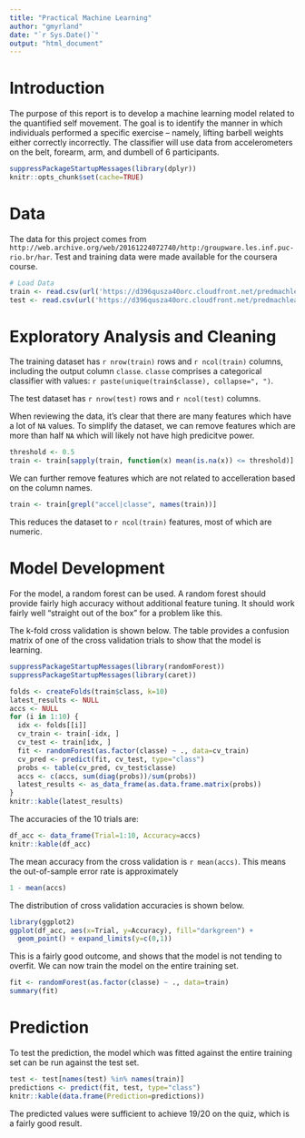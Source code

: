 ```yaml
---
title: "Practical Machine Learning"
author: "gmyrland"
date: "`r Sys.Date()`"
output: "html_document"
---
```


# Introduction

The purpose of this report is to develop a machine learning model related to the quantified self movement.
The goal is to identify the manner in which individuals performed a specific exercise -- namely, lifting barbell weights either correctly incorrectly.
The classifier will use data from accelerometers on the belt, forearm, arm, and dumbell of 6 participants.

```r
suppressPackageStartupMessages(library(dplyr))
knitr::opts_chunk$set(cache=TRUE)
```

# Data

The data for this project comes from `http://web.archive.org/web/20161224072740/http:/groupware.les.inf.puc-rio.br/har`.
Test and training data were made available for the coursera course.

```r
# Load Data
train <- read.csv(url('https://d396qusza40orc.cloudfront.net/predmachlearn/pml-training.csv'), stringsAsFactors = FALSE)
test <- read.csv(url('https://d396qusza40orc.cloudfront.net/predmachlearn/pml-testing.csv'), stringsAsFactors = FALSE)
```

# Exploratory Analysis and Cleaning

The training dataset has `r nrow(train)` rows and `r ncol(train)` columns, including the output column `classe`.
`classe` comprises a categorical classifier with values: `r paste(unique(train$classe), collapse=", ")`.

The test dataset has `r nrow(test)` rows and `r ncol(test)` columns.

When reviewing the data, it's clear that there are many features which have a lot of `NA` values.
To simplify the dataset, we can remove features which are more than half `NA` which will likely not have high predicitve power.

```r
threshold <- 0.5
train <- train[sapply(train, function(x) mean(is.na(x)) <= threshold)]
```

We can further remove features which are not related to accelleration based on the column names.

```r
train <- train[grepl("accel|classe", names(train))]
```

This reduces the dataset to `r ncol(train)` features, most of which are numeric.

# Model Development

For the model, a random forest can be used.
A random forest should provide fairly high accuracy without additional feature tuning.
It should work fairly well "straight out of the box" for a problem like this.

The k-fold cross validation is shown below.
The table provides a confusion matrix of one of the cross validation trials to show that the model is learning.

```r
suppressPackageStartupMessages(library(randomForest))
suppressPackageStartupMessages(library(caret))

folds <- createFolds(train$class, k=10)
latest_results <- NULL
accs <- NULL
for (i in 1:10) {
  idx <- folds[[i]]
  cv_train <- train[-idx, ]
  cv_test <- train[idx, ]
  fit <- randomForest(as.factor(classe) ~ ., data=cv_train)
  cv_pred <- predict(fit, cv_test, type="class")
  probs <- table(cv_pred, cv_test$classe)
  accs <- c(accs, sum(diag(probs))/sum(probs))
  latest_results <- as_data_frame(as.data.frame.matrix(probs))
}
knitr::kable(latest_results)
```

The accuracies of the 10 trials are:
```r
df_acc <- data_frame(Trial=1:10, Accuracy=accs)
knitr::kable(df_acc)
```

The mean accuracy from the cross validation is `r mean(accs)`.
This means the out-of-sample error rate is approximately
```r
1 - mean(accs)
```

The distribution of cross validation accuracies is shown below.

```r
library(ggplot2)
ggplot(df_acc, aes(x=Trial, y=Accuracy), fill="darkgreen") +
  geom_point() + expand_limits(y=c(0,1))
```


This is a fairly good outcome, and shows that the model is not tending to overfit.
We can now train the model on the entire training set.

```r
fit <- randomForest(as.factor(classe) ~ ., data=train)
summary(fit)
```

# Prediction

To test the prediction, the model which was fitted against the entire training set can be run against the test set.

```r
test <- test[names(test) %in% names(train)]
predictions <- predict(fit, test, type="class")
knitr::kable(data.frame(Prediction=predictions))
```

The predicted values were sufficient to achieve 19/20 on the quiz, which is a fairly good result.